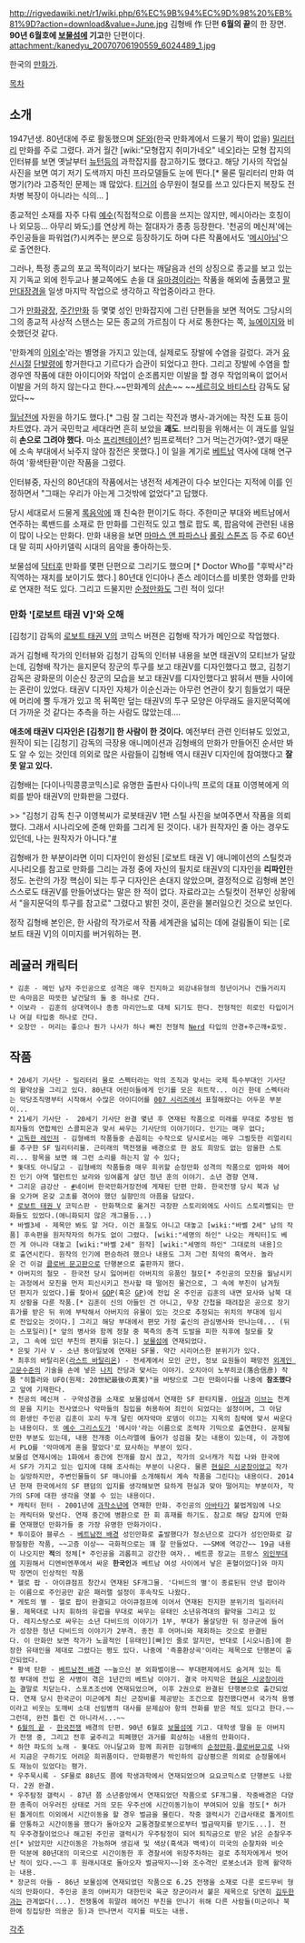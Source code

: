 http://rigvedawiki.net/r1/wiki.php/6%EC%9B%94%EC%9D%98%20%EB%81%9D?action=download&value=June.jpg
김형배 作 단편 '''6월의 끝'''의 한 장면. '''90년 6월호에 [[보물섬]]에 기고'''한 단편이다.
attachment:/kanedyu_20070706190559_6024489_1.jpg

한국의 [[만화가]]. 

[[목차]]

== 소개 ==
1947년생. 80년대에 주로 활동했으며 [[SF]]와(한국 만화계에서 드물기 짝이 없을) [[밀리터리]] 만화를 주로 그렸다. 과거 월간 [wiki:"모형잡지 취미가네오" 네오]라는 모형 잡지의 인터뷰를 보면 옛날부터 [[뉴턴]]등의 과학잡지를 참고하기도 했다고. 해당 기사의 작업실 사진을 보면 여기 저기 도색까지 마친 프라모델들도 눈에 띈다.[* 물론 밀리터리 만화 여명기(?)라 고증적인 문제는 꽤 많았다. [[티거]]의 승무원이 철모를 쓰고 있다든지 복장도 전차병 복장이 아니라는 식의… ]

종교적인 소재를 자주 다뤄 [[예수]](직접적으로 이름을 쓰지는 않지만, 메시아라는 호칭이나 외모등... 아무리 봐도;)를 연상케 하는 절대자가 종종 등장한다. '천공의 메신져'에는 주인공들을 파워업(?)시켜주는 분으로 등장하기도 하며 다른 작품에서도 '[[메시아]]님'으로 출연한다.

그러나, 특정 종교의 포교 목적이라기 보다는 깨달음과 선의 상징으로 종교를 보고 있는지 기독교 외에 힌두교나 불교쪽에도 손을 대 [[유마경]]이라는 작품을 해외에 출품했고 [[팔만대장경]]을 일생 마지막 작업으로 생각하고 작업중이라고 한다.

그가 [[만화광장]], [[주간만화]] 등 몇몇 성인 만화잡지에 그린 단편들을 보면 적어도 그당시의 그의 종교적 사상적 스탠스는 모든 종교의 가르침이 다 서로 통한다는 쪽, [[뉴에이지]]와 비슷했던것 같다.  

'만화계의 [[이외수]]'라는 별명을 가지고 있는데, 실제로도 장발에 수염을 길렀다. 과거 [[유신]]시절 [[단발령]]에 항거한다고 기르다가 습관이 되었다고 한다. 그리고 장발에 수염을 할 경우엔 작품에 대한 아이디어와 작업이 순조롭지만 이발을 할 경우 작업의욕이 없어서 이발을 거의 하지 않는다고 한다.~~만화계의 [[삼손]]~~ ~~[[세르히오 바티스타]] 감독도 닮았다~~

[[월남전]]에 자원을 하기도 했다.[* 그림 잘 그리는 작전과 병사-과거에는 작전 도표 등이 차트였다. 과거 국민학교 세대라면 흔히 보았을 '''괘도'''. 브리핑을 위해서는 이 괘도를 일일히 '''손으로 그려야 했다.''' 마소 [[프리젠테이션]]? 빔프로젝터? 그거 먹는건가여?-였기 때문에 소속 부대에서 놔주지 않아 참전은 못했다.] 이 일을 계기로 [[베트남]] 역사에 대해 연구하여 '황색탄환'이란 작품을 그렸다.

인터뷰중, 자신의 80년대의 작품에서는 냉전적 세계관이 다수 보인다는 지적에 이를 인정하면서  "그때는 우리가 아는게 그것밖에 없었다"고 답했다. 

당시 세대로서 드물게 [[록]]음악에 꽤 친숙한 편이기도 하다. 주한미군 부대와 베트남에서 연주하는 록밴드를 소재로 한 만화를 그린적도 있고 헬로 팝도 록, 팝음악에 관련된 내용이 많이 나오는 만화다. 만화 내용을 보면 [[마마스 앤 파파스]]나 [[롤링 스톤즈]] 등 주로 60년대 말 히피 사아키델릭 시대의 음악을 좋아하는듯.  

보물섬에 [[닥터후]] 만화를 몇편 단편으로 그리기도 했으며 [* Doctor Who를 "후박사"라 직역하는 재치를 보이기도 했다.] 80년대 인디아나 존스 레이더스를 비롯한 영화를 만화로 연재한 적도 있다. 그리고 드물지만 [[순정만화]]도 그린 적이 있다!

=== 만화 '[로보트 태권 V]'와 오해 ===
[김청기] 감독의 [[로보트 태권 V]]의 코믹스 버젼은 김형배 작가가 메인으로 작업했다. 

과거 김형배 작가의 인터뷰와 김청기 감독의 인터뷰 내용을 보면 태권V의 모티브가 달랐는데, 김형배 작가는 을지문덕 장군의 투구를 보고 태권V를 디자인했다고 했고, 김청기 감독은 광화문의 이순신 장군의 모습을 보고 태권V를 디자인했다고 밝혀서 팬들 사이에는 혼란이 있었다. 태권V 디자인 자체가 이순신과는 아무런 연관이 찾기 힘들었기 때문에 머리에 뿔 두개가 있고 목 뒤쪽만 덮는 태권V의 투구 모양은 아무래도 을지문덕쪽에 더 가까운 것 같다는 추측을 하는 사람도 많았는데....

'''애초에 태권V 디자인은 [김청기] 한 사람이 한 것이다.''' 예전부터 관련 인터뷰도 있었고, 원작이 되는 [김청기] 감독의 극장용 애니메이션과 김형배의 만화가 만들어진 순서만 봐도 알 수 있는 것인데 의외로 많은 사람들이 김형배 역시 태권V 디자인에 참여했다고 '''잘못 알고 있다.'''

김형배는 [다이나믹콩콩코믹스]로 유명한 출판사 다이나믹 프로의 대표 이영복에게 의뢰를 받아 태권V의 만화판을 그렸다.

>> "김청기 감독 친구 이영복씨가 로봇태권V 1편 스틸 사진을 보여주면서 작품을 의뢰했다. 그래서 시나리오에 준해 만화를 그리게 된 것이다. 내가 원작자인 줄 아는 경우도 있던데, 나는 원작자가 아니다."[http://www.ohmynews.com/NWS_Web/view/at_pg.aspx?CNTN_CD=A0000967880 #]


김형배가 한 부분이라면 이미 디자인이 완성된 [로보트 태권 V] 애니메이션의 스틸컷과 시나리오를 참고로 만화를 그리는 과정 중에 자신의 필치로 태권V의 디자인을 '''리파인'''한 정도. 논란의 가장 핵심이 되는 투구 디자인은 손대지 않았으며, 결정적으로 김형배 본인 스스로도 태권V를 만들어냈다는 말은 한 적이 없다. 자료라고는 스틸컷이 전부인 상황에서 "을지문덕의 투구를 참고로" 그렸다고 밝힌 것이, 혼란을 불러일으킨 것으로 보인다.

정작 김형배 본인은, 한 사람의 작가로서 작품 세계관을 넓히는 데에 걸림돌이 되는 [로보트 태권 V]의 이미지를 버거워하는 편.


== 레귤러 캐릭터 ==
 * 김훈 - 메인 남자 주인공으로 성격은 매우 진지하고 외강내유형의 청년이거나 건들거리지만 속마음은 따뜻한 날건달의 둘 중 하나로 간다.
 * 이보라 - 김훈의 상대역이나 종종 마리안느로 대체 되기도 한다. 전형적인 히로인 타입이거나 여걸 타입중 하나로 간다.
 * 오창안 - 머리는 좋으나 뭔가 나사가 하나 빠진 전형적 [[Nerd]] 타입의 안경+주근깨+호빗. 
== 작품 ==
 * 20세기 기사단 - 밀리터리 물로 스펙터라는 악의 조직과 맞서는 국제 특수부대인 기사단의 활약상을 그리고 있다. 80년대 어린이들에게 인기를 모은 히트작... 이긴 한데 스펙터라는 악당조직명부터 시작해서 수많은 아이디어를 [[007 시리즈]]에서 표절해왔다는 어두운 부분이...
 * 21세기 기사단 -  20세기 기사단 완결 몇년 후 연재된 작품으로 미래를 무대로 추방된 범죄자들의 연합체인 스콜피온과 맞서 싸우는 기사단의 이야기이다. 인기는 매우 없다;
 * [[고독한 레인저]] - 김형배의 작품들중 손꼽히는 수작으로 당시로서는 매우 그럴듯한 리얼리티를 추구한 SF 밀리터리물. 근미래의 핵전쟁을 배경으로 한 꿈도 희망도 없는 암울한 스토리... 항목을 보면 왜 그런 소리를 하는지 알 수 있다;
 * 돛대도 아니달고 - 김형배의 작품들중 매우 희귀할 순정만화 성격의 작품으로 엄마와 헤어진 인기 아역 탤런트인 보라와 잉여롭게 살던 청년 훈의 이야기. 소년 경향 연재.
 * 그리운 금강산 - [http://comic.naver.com/webtoon/detail.nhn?titleId=590252&no=11&weekday=tue #]네이버 한국만화거장전에 게재된 단편 만화. 한국전쟁 당시 북과 남을 오가며 온갖 고초를 겪어야 했던 실향민의 아픔을 담았다.
 * [[로보트 태권 V]] 코믹스판 - 만화책으로 옮겨진 극장판 스토리외에도 사이드 스토리뻘되는 만화들도 있었다.(애니화되지 않은 개그물등...)
 * 바벨3세 - 제목만 봐도 알 거다. 이건 표절도 아니고 대놓고 [wiki:"바벨 2세" 남의 작품] 후속편을 원저작자의 허가도 없이 그렸다. [wiki:"세명의 하인" 나오는 캐릭터]도 베낀 게 아니라 대놓고 [wiki:"바벨 2세" 원작] [wiki:"세명의 하인" 그대로의 내용]으로 출연시킨다. 원작의 인기에 편승하려 했으나 내용도 그저 그런 최악의 흑역사. 놀라운 건 이걸 [[클로버 문고]]판으로 단행본으로 출판까지 했다.
 * 아버지의 철모 - 한국전 당시 잃어버린 아버지의 유품인 철모[* 주인공의 모친을 월남시키는 과정에서 모친을 먼저 피신시키고 전사할 때 떨어진 물건으로, 그 속에 부친이 남겨뒀던 편지가 있었다.]를 찾아서 [[GOP]](혹은 [[GP]])에 전입 온 주인공 김훈의 내면 묘사와 남북 대치 상황을 다룬 작품.[* 김훈이 신의 아들인 건 아니고, 무장 간첩을 때려잡은 공으로 장기휴가를 받은 뒤 위에 부탁해서 아버지의 유물이 있는 것으로 추정되는 위치의 부대에 임시로 전입오는 것이다.] 그리고 해당 부대에서 편모 가정 출신의 관심병사와 만나는데... (뒤는 스포일러)[* 앞의 병사와 함께 정찰 중 북측의 총격 도발을 피한 직후에 철모를 찾고, 그 속에 있던 부친의 편지를 읽는다.] [[보물섬]]에 연재되었다. 
 * 은빛 기사 V - 소년 동아일보에 연재된 SF물. 약간 시리어스한 분위기가 있다.
 * 최후의 바탈리온([[라스트 바탈리온]]) - 전세계에서 모인 군인, 정보 요원들이 패망전 [[외계인 고문]]수준의 기술을 손에 넣은 [[나치]] 잔당과 맞서는 이야기. 오치아이 노부히코(落合信彦) 작품 "히틀러와 UFO(원제: 20世紀最後の真実)"을 바탕으로 그린 만화이다를 나중에 '''참조했다'''고 앞에 기재한다. 
 * 천공의 메신져 - 구약성경을 소재로 보물섬에서 연재한 SF 판타지물. [[아담]]과 [[이브]]는 천계의 문을 지키는 전사였으나 악마들의 침입을 허용하여 죄인이 되었다는 설정이며, 그 아담의 환생인 주인공 김훈이 꼬리 두개 달린 여자악마 로뎀이 이끄는 지옥의 침략에 맞서 싸운다는 내용이다. 또 [[예수 그리스도]]가 '메시아'라는 이름으로 조력자 기믹으로 출연한다. 문제될만한 부분도 있는데, 내용 전개중 이스라엘에 들어가 성검을 찾는 내용이 있는데, 이 과정에서 PLO를 '악마에게 혼을 팔았다'로 묘사하는 부분이 있다. 
 보물섬 연재시에는 1화에서 중간에 전개를 잠시 끊고, 작가의 오너캐가 직접 나와 한국에서 SF가 가지고 있는 입지에 대해 조사하는 부분이 나온다. 물론 [[현실은 시궁창]]이었고 작가는 실망하지만, 주변인물들이 SF 매니아를 소개해줘서 계속 작품을 그린다는 내용이다. 2014년 현재 한국에서의 SF 팬덤의 입지를 생각해보면 묘하게 현실과 맞아 떨어지는 부분이자, 작가의 SF에 대한 생각을 엿볼 수 있는 내용이다.
 * 캐릭터 헌터 - 2001년에 [[과학소년]]에 연재한 만화. 주인공의 [[아바타]]가 불법게임에 나오는 캐릭터와 맞선다. 연재 중간에 병환으로 한 회 휴재를 하기도. 참고로 해당 잡지에 만화를 연재했던 만화가들 중 가장 유명한 만화가이다.
 * 투이호아 블루스 - [[베트남전 배경]] 성인만화로 출발했다가 청소년으로 갔다가 성인만화로 갈팡질팡한 작품, ~~고증 이상~~ 극화적으로는 꽤 잘 만들었다. ~~SM에 역강간~~ 19금 내용이 나오지만 '''적'''의 정체[* 주인공을 괴롭히고 강간한 여자.. 베트콩 장교는 프랑스 [[외인부대]]에 지원해서 디엔비엔푸에서 싸운 '''한국인'''과 베트남 여성 사이에서 낳은 혼혈이었다]와 마지막 장면이 인상적인 작품
 * 헬로 팝 - 아이큐점프 창간시 연재된 SF개그물. '다비드의 별'이 종료된뒤 안녕 팝이라는 이름으로 주인공만 같은 패러랠 설정이 후속작도 나왔다.
 * 게토의 별 - 헬로 팝이 완결되고 아이큐점프에 이어서 연재된 진지한 분위기의 밀리터리물. 제목대로 나치 휘하의 유럽을 무대로 싸우는 유태인 소년유격대의 활약을 그리고 있다. 레지스탕스로 싸우는 소년 다비드의 이야기가 1부, 부대가 몰살당한 뒤 정규군에 들어가 성장한 청년 다비드의 이야기가 2부격. 종전 후 어머니와 재회하는 것으로 완결된다. 이 만화만 보면 작가가 노골적인 [유태인][빠]인 줄로 알지만, 반대로 [시오니즘]에 환장한 유태인을 제대로 그렸다는 평도 있다. 나중에 '즉홍환상곡'이라는 제목으로 단행본이 출간되었다.
 * 황색 탄환 - [[베트남전 배경]] ~~높으신 분 외화벌이용~~ 부대편제에서도 숨겨져 있는 특정 부대에 전입 온 사병이 겪은 1년간의 베트남 이야기. 결국 마지막은 [[현실은 시궁창]]이라는 결말로 치닫는다. 스포츠조선에 연재되었으며, 이후 2권으로 완결된 단행본으로 출간되었다. 연재 당시 한국군이 미군에게 최신 군장비를 제공받는 조건으로 참전했다면서 국가적 용병이라고 비웃는 도깨비 소대 선임병의 대사를 문제삼아 항의 전화를 받은 적도 있다고 한다.~~그런데, 완전 틀린 건 아니라서...~~
 * [[6월의 끝]] - [[한국전쟁]] 배경의 단편. 90년 6월호 [[보물섬]]에 기고. 대학생 딸을 둔 아버지가 전쟁 중, 그리고 전후 굶주리고 피폐했던 과거를 회상하는 내용의 만화이다.
 * 하얀 파도의 노래 - 돛대도 아니달고와 함께 희귀한 김형배의 [[순정만화]].[[클로버문고]]로 나와서 지금은 구하기도 어려운 희귀품이다. 만화평론가 박인하의 감상평으론 의외로 순정물에서도 재능이 있었다는 평가.
 * 우주묵시록 - SF물로 88년도 쯤에 학생과학에서 연재되었으며 요요코믹스로 단행본도 나왔다. 2권 완결.
 * 우주탐정 갤럭시 - 87년 쯤 소년중앙에서 연재되었던 작품으로 SF개그물. 작중배경은 다양한 종족이 어우러진 상태로 거의 모든 우주선에 시간이동기능이 부여되어 있을 정도[* 허가된 톨게이트 이외에서 시간이동을 할 경우 벌금을 물린다. 작중 갤럭시가 긴급사태로 톨게이트를 안통하고 시간이동을 했다가 돌아오자 교통경찰로봇으로부터 벌금딱지를 받기도...]. 전직 우주경찰이었으나 해고된 주인공 갤럭시가 우주탐정이 되어 퇴직금으로 받은 낡은 순찰우주선[* 낡았지만 시간이동은 가능하며 생김새 및 색상(흑색과 백색)이 미국의 순찰차와 비슷한 덕분에 80년대의 미국으로 시간이동한 후 경찰서에 위장주차하는 걸로 추적자에게서 벗어난 적이 있다.~~그 후 원래시대로 돌아오자 벌금딱지~~]와 조수격인 로봇소녀과 함께 활약하는 내용.
 * 장군의 아들 - 86년 보물섬에 연재되었던 작품으로 6.25 전쟁을 소재로 다룬 로드무비 형식의 만화이다. 주인공 훈의 아버지가 대한민국 육군 장군이라서 붙은 제목으로 당연히 [[김두한]]과는 관계없다(...). 전쟁통에 휘말려 헤어진 부친을 만나기 위해 다른 사람들(미군이나 북한에 징집당한 의용군 등)과 만나면서 각지를 떠도는 내용. 
 

[[각주]]
